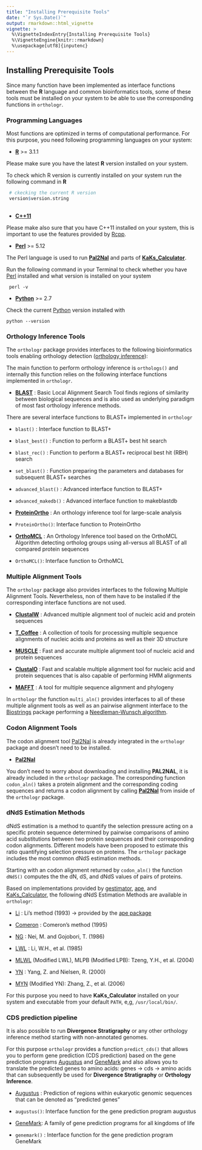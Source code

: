 ```yaml
---
title: "Installing Prerequisite Tools"
date: "`r Sys.Date()`"
output: rmarkdown::html_vignette
vignette: >
  %\VignetteIndexEntry{Installing Prerequisite Tools}
  %\VignetteEngine{knitr::rmarkdown}
  %\usepackage[utf8]{inputenc}
---
```



## Installing Prerequisite Tools

Since many function have been implemented as interface functions between
the __R__ language and common bioinformatics tools, some of these tools must
be installed on your system to be able to use the corresponding functions in `orthologr`.

### Programming Languages

Most functions are optimized in terms of computational performance.
For this purpose, you need following programming languages on your system:

 - [__R__](http://www.cran.r-project.org) >= 3.1.1
 
 Please make sure you have the latest __R__ version installed on your system.
 
 To check which R version is currently installed on your system run the following command in __R__
 
```r
 # ckecking the current R version
 version$version.string
 
```
 
 - [__C++11__](http://isocpp.org/about)
 
 Please make also sure that you have C++11 installed on your system,
 this is important to use the features provided by [Rcpp](http://cran.r-project.org/web/packages/Rcpp/index.html).
 
 - [__Perl__](https://www.perl.org) >= 5.12
 
 The Perl language is used to run [__Pal2Nal__](http://www.bork.embl.de/pal2nal/) and parts of
 [__KaKs_Calculator__](https://code.google.com/p/kaks-calculator/).
 
Run the following command in your Terminal to check whether you have [Perl](https://www.perl.org)
installed and what version is installed on your system
 
```shell
 perl -v
```
 
 - [__Python__](https://www.python.org) >= 2.7

Check the current [Python](https://www.python.org) version installed with

```shell
python --version

```

### Orthology Inference Tools

The `orthologr` package provides interfaces to the following bioinformatics tools 
enabling orthology detection ([orthology inference](http://link.springer.com/protocol/10.1007%2F978-1-61779-582-4_9)):

The main function to perform orthology inference is `orthologs()` and internally this function relies
on the following interface functions implemented in `orthologr`.

 - [__BLAST__](http://www.ncbi.nlm.nih.gov/guide/howto/run-blast-local/]) : Basic Local Alignment Search Tool finds regions of similarity between biological sequences and is also used as underlying paradigm of most fast orthology inference methods.
 
 There are several interface functions to BLAST+ implemented in `orthologr`
 
 - `blast()` : Interface function to BLAST+
 - `blast_best()` : Function to perform a BLAST+ best hit search
 - `blast_rec()` : Function to perform a BLAST+ reciprocal best hit (RBH) search
 - `set_blast()` : Function preparing the parameters and databases for subsequent BLAST+ searches
 - `advanced_blast()` : Advanced interface function to BLAST+
 - `advanced_makedb()` : Advanced interface function to makeblastdb
 
 - [__ProteinOrtho__](https://www.bioinf.uni-leipzig.de/Software/proteinortho/) : An orthology inference tool for large-scale analysis
 
 * `ProteinOrtho()`: Interface function to ProteinOrtho
 
 - [__OrthoMCL__](http://www.orthomcl.org/orthomcl/) : An Orthology Inference tool based on the OrthoMCL Algorithm detecting ortholog groups using all-versus all BLAST of all compared protein sequences
 
 * `OrthoMCL()`: Interface function to OrthoMCL
 
 
### Multiple Alignment Tools

The `orthologr` package also provides interfaces to the following Multiple Alignment Tools.
Nevertheless, non of them have to be installed if the corresponding interface functions
are not used.

 - [__ClustalW__](http://www.clustal.org/clustal2/) : Advanced multiple alignment tool of nucleic acid and protein sequences
 
 - [__T_Coffee__](http://www.tcoffee.org/Projects/tcoffee/) : A collection of tools for processing multiple sequence alignments
 of nucleic acids and proteins as well as their 3D structure
 
 - [__MUSCLE__](http://www.drive5.com/muscle/) : Fast and accurate multiple alignment tool of nucleic acid and protein sequences
 
 - [__ClustalO__](http://www.clustal.org/omega/) : Fast and scalable multiple alignment tool for nucleic acid and protein sequences that is also
 capable of performing HMM alignments
 
 - [__MAFFT__](http://mafft.cbrc.jp/alignment/software/) : A tool for multiple sequence alignment and phylogeny

In `orthologr` the function `multi_aln()` provides interfaces to all of these multiple alignment tools
as well as an pairwise alignment interface to the [Biostrings](http://www.bioconductor.org/packages/release/bioc/html/Biostrings.html) package performing a [Needleman-Wunsch algorithm](http://www.sciencedirect.com/science/article/pii/0022283670900574).


### Codon Alignment Tools

The codon alignment tool [Pal2Nal](http://www.bork.embl.de/pal2nal/) is already integrated in the `orthologr` package
and doesn't need to be installed.

 - [__Pal2Nal__](http://www.bork.embl.de/pal2nal/)

You don't need to worry about downloading and installing __PAL2NAL__, it is already included in the `orthologr` package.
The corresponding function `codon_aln()` takes a protein alignment and the corresponding coding sequences and returns
a codon alignment by calling [__Pal2Nal__](http://www.bork.embl.de/pal2nal/) from inside of the `orthologr` package.

### dNdS Estimation Methods

dNdS estimation is a method to quantify the selection pressure acting on a specific protein sequence determined by pairwise comparisons of
amino acid substitutions between two protein sequences and their corresponding codon alignments.
Different models have been proposed to estimate this ratio quantifying selection pressure on proteins.
The `orthologr` package includes the most common dNdS estimation methods.

Starting with an codon alignment returned by `codon_aln()` the function `dNdS()` computes
the the dN, dS, and dNdS values of pairs of proteins.

Based on implementations provided by [gestimator](http://molpopgen.org/software/libsequence.html), [ape](http://www.cran.r-project.org/web/packages/ape/index.html), and [KaKs_Calculator](https://code.google.com/p/kaks-calculator/),
the following dNdS Estimation Methods are available in `orthologr`:

 - [Li](http://link.springer.com/article/10.1007/BF02407308#page-1) : Li's method (1993) -> provided by the [ape package](http://cran.r-project.org/web/packages/ape/index.html)

 - [Comeron](http://link.springer.com/article/10.1007/BF00173196) : Comeron's method (1995)

 - [NG](http://mbe.oxfordjournals.org/content/3/5/418.short) : Nei, M. and Gojobori, T. (1986)

 - [LWL](http://mbe.oxfordjournals.org/content/2/2/150.short) : Li, W.H., et al. (1985)

 - [MLWL](http://mbe.oxfordjournals.org/content/21/12/2290.short) (Modified LWL), MLPB (Modified LPB): Tzeng, Y.H., et al. (2004)

 - [YN](http://mbe.oxfordjournals.org/content/17/1/32.short) : Yang, Z. and Nielsen, R. (2000)

 - [MYN](http://www.biomedcentral.com/1471-2148/6/44/) (Modified YN): Zhang, Z., et al. (2006)

For this purpose you need to have __KaKs_Calculator__ installed on your system and executable from your default `PATH`, e,g, `/usr/local/bin/`.



### CDS prediction pipeline

It is also possible to run __Divergence Stratigraphy__ or any other
orthology inference method starting with non-annotated genomes.

For this purpose `orthologr` provides a function `predict_cds()` that allows
you to perform gene prediction (CDS prediction) based on the gene prediction programs
[Augustus](http://bioinf.uni-greifswald.de/augustus/) and [GeneMark](http://exon.gatech.edu/GeneMark/)
and also allows you to translate the predicted genes to amino acids:  genes -> cds -> amino acids that
can subsequently be used for __Divergence Stratigraphy__ or __Orthology Inference__.

- [Augustus](http://bioinf.uni-greifswald.de/augustus/) : Prediction of regions within eukaryotic genomic sequences that can be denoted as "predicted genes"

* `augustus()`: Interface function for the gene prediction program augustus

- [GeneMark](http://exon.gatech.edu/GeneMark/): A family of gene prediction programs for all kingdoms of life

* `genemark()` : Interface function for the gene prediction program GeneMark


